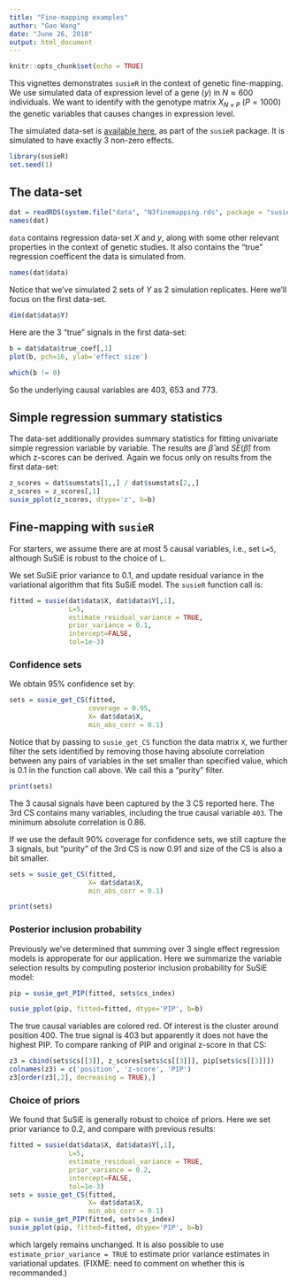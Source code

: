 ```yaml
---
title: "Fine-mapping examples"
author: "Gao Wang"
date: "June 26, 2018"
output: html_document
---
```


```r
knitr::opts_chunk$set(echo = TRUE)
```

This vignettes demonstrates `susieR` in the context of genetic fine-mapping. 
We use simulated data of expression level of a gene ($y$) in $N \approx 600$ individuals. 
We want to identify with the genotype matrix $X_{N\times P}$ ($P=1000$) the genetic variables that causes changes in expression level.

The simulated data-set is [available here](https://github.com/stephenslab/susieR/blob/master/inst/data/N3finemapping.rds), as part of the `susieR` package. It is simulated to have exactly 3 non-zero effects.

```r
library(susieR)
set.seed(1)
```

## The data-set

```r
dat = readRDS(system.file("data", "N3finemapping.rds", package = "susieR"))
names(dat)
```

`data` contains regression data-set $X$ and $y$, along with some other relevant properties in the context of genetic studies. It also contains the "true" regression coefficent the data is simulated from.

```r
names(dat$data)
```

Notice that we've simulated 2 sets of $Y$ as 2 simulation replicates. Here we'll focus on the first data-set.

```r
dim(dat$data$Y)
```

Here are the 3 "true" signals in the first data-set:

```r
b = dat$data$true_coef[,1]
plot(b, pch=16, ylab='effect size')
```

```r
which(b != 0)
```

So the underlying causal variables are 403, 653 and 773.

## Simple regression summary statistics

The data-set additionally provides summary statistics for fitting univariate simple regression variable by variable. The results are $\hat{\beta}$ and $SE(\hat{\beta})$ from which z-scores can be derived. Again we focus only on results from the first data-set:

```r
z_scores = dat$sumstats[1,,] / dat$sumstats[2,,]
z_scores = z_scores[,1]
susie_pplot(z_scores, dtype='z', b=b)
```

## Fine-mapping with `susieR`

For starters, we assume there are at most 5 causal variables, i.e., set `L=5`, although SuSiE is robust to the choice of `L`. 

We set SuSiE prior variance to 0.1, and update residual variance in the variational algorithm that fits SuSiE model. The `susieR` function call is:

```r
fitted = susie(dat$data$X, dat$data$Y[,1],
               L=5,
               estimate_residual_variance = TRUE, 
               prior_variance = 0.1, 
               intercept=FALSE,
               tol=1e-3)
```

### Confidence sets

We obtain 95% confidence set by:

```r
sets = susie_get_CS(fitted,
                    coverage = 0.95,
                    X= dat$data$X, 
                    min_abs_corr = 0.1)
```

Notice that by passing to `susie_get_CS` function the data matrix `X`, we further filter the sets identified by removing those having absolute correlation between any pairs of variables in the set smaller than specified value, which is 0.1 in the function call above. We call this a "purity" filter.

```r
print(sets)
```

The 3 causal signals have been captured by the 3 CS reported here. The 3rd CS contains many variables, including the true causal variable `403`. The minimum absolute correlation is 0.86. 

If we use the default 90% coverage for confidence sets, we still capture the 3 signals, but "purity" of the 3rd CS is now 0.91 and size of the CS is also a bit smaller.

```r
sets = susie_get_CS(fitted,
                    X= dat$data$X, 
                    min_abs_corr = 0.1)
```

```r
print(sets)
```

### Posterior inclusion probability

Previously we've determined that summing over 3 single effect regression models is approperate for our application. Here we summarize the variable selection results by computing posterior inclusion probability for SuSiE model:

```r
pip = susie_get_PIP(fitted, sets$cs_index)
```

```r
susie_pplot(pip, fitted=fitted, dtype='PIP', b=b)
```

The true causal variables are colored red. Of interest is the cluster around position 400. The true signal is 403 but apparently it does not have the highest PIP. To compare ranking of PIP and original z-score in that CS:

```r
z3 = cbind(sets$cs[[3]], z_scores[sets$cs[[3]]], pip[sets$cs[[3]]])
colnames(z3) = c('position', 'z-score', 'PIP')
z3[order(z3[,2], decreasing = TRUE),]
```

### Choice of priors

We found that SuSiE is generally robust to choice of priors. Here we set prior variance to 0.2, and compare with previous results:

```r
fitted = susie(dat$data$X, dat$data$Y[,1],
               L=5,
               estimate_residual_variance = TRUE, 
               prior_variance = 0.2, 
               intercept=FALSE,
               tol=1e-3)
sets = susie_get_CS(fitted,
                    X= dat$data$X, 
                    min_abs_corr = 0.1)
pip = susie_get_PIP(fitted, sets$cs_index)
susie_pplot(pip, fitted=fitted, dtype='PIP', b=b)
```

which largely remains unchanged. It is also possible to use `estimate_prior_variance = TRUE` to estimate prior variance estimates in variational updates.
(FIXME: need to comment on whether this is recommanded.)
